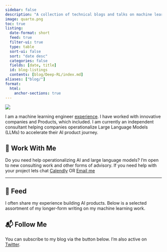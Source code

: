 ```yaml
---
sidebar: false
description: "A collection of technical blogs and talks on machine learning and data science."
image: quarto.png
toc: true
listing:
  date-format: short
  feed: true
  filter-ui: true
  type: table
  sort-ui: false
  sort: "date desc"
  categories: false
  fields: [date, title]
  id: blog-listings
  contents: [blog/Deep-RL/index.md]
aliases: ["blog/"]
format:
  html:
    anchor-sections: true
---
```


::: {layout="[21,79]" .profile-header}

![](profile.png){.profile-pic}

I am a machine learning engineer [experience](https://www.linkedin.com/in/aditya-khedekar-96b110202). I have worked with innovative companies and Products, which included. I am currently an independent consultant helping companies operationalize Large Language Models (LLMs) to accelerate their AI product journey.

:::

## 💼 Work With Me

Do you need help operationalizing AI and large language models? I’m open to new consulting work and other forms of advisory. If you need help with your project lets chat [Calendly](https://calendly.com/adityakhedekar/30min)  OR   [Email me](mailto:adityakhedekar98906@gmail.com)

---

## 📮 Feed

I often share my experience building AI products. Below is a selected assortment of my longer-form writing on my machine learning work.



::: {#blog-listings}
:::

## 📬 Follow Me

You can subscribe to my blog via the button below.  I’m also active on [Twitter](https://x.com/Aditya38763529).

